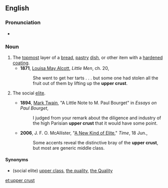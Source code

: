 ==English==

===Pronunciation===
* {{rhymes|ʌst}}

===Noun===
{{en-noun|head=[[upper]] [[crust]]}}

# The [[topmost]] layer of a [[bread]], [[pastry]] [[dish]], or other item with a [[harden]]ed [[coating]].
#* '''1871''', [[w:Louisa May Alcott|Louisa May Alcott]], ''Little Men'', ch. 20,
#*: She went to get her tarts . . . but some one had stolen all the fruit out of them by lifting up the '''upper crust'''.
# {{idiomatic}} The social [[elite]].
#* '''1894''', [[w:Mark Twain|Mark Twain]], "A Little Note to M. Paul Bourget" in ''Essays on Paul Bourget'',
#*: I judged from your remark about the diligence and industry of the high Parisian '''upper crust''' that it would have some point.
#* '''2006''', J. F. O. McAllister, "[http://www.time.com/time/magazine/article/0,9171,1205329,00.html A New Kind of Elite]," ''Time'', 18 Jun.,
#*: Some accents reveal the distinctive bray of the '''upper crust''', but most are generic middle class.

====Synonyms====
* (social elite) [[upper class]], [[the quality]], [[the Quality]]

[[et:upper crust]]